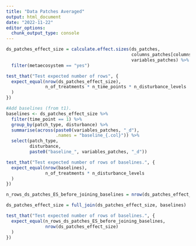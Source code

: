```yaml
---
title: "Data Patches Averaged"
output: html_document
date: "2022-11-22"
editor_options: 
  chunk_output_type: console
---
```


```r
ds_patches_effect_size = calculate.effect.sizes(ds_patches,
                                                columns_patches[columns_patches != "culture_ID" & columns_patches != "system_nr"],
                                                variables_patches) %>%
  filter(metaecosystem == "yes")

test_that("Test expected number of rows", {
  expect_equal(nrow(ds_patches_effect_size), 
               n_of_treatments * n_time_points * n_disturbance_levels
  )
})
```

```r
#Add baselines (from t1).
baselines <- ds_patches_effect_size %>%
  filter(time_point == 1) %>%
  group_by(patch_type, disturbance) %>%
  summarise(across(paste0(variables_patches, "_d"), 
                   .names = "baseline_{.col}")) %>%
  select(patch_type,
         disturbance,
         paste0("baseline_", variables_patches, "_d"))

test_that("Test expected number of rows of baselines.", {
  expect_equal(nrow(baselines), 
               n_of_treatments * n_disturbance_levels
  )
})

n_rows_ds_patches_ES_before_joining_baselines = nrow(ds_patches_effect_size)

ds_patches_effect_size = full_join(ds_patches_effect_size, baselines)

test_that("Test expected number of rows of baselines.", {
  expect_equal(n_rows_ds_patches_ES_before_joining_baselines, 
               nrow(ds_patches_effect_size)
  )
})
```